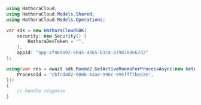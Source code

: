 ```csharp GetActiveRoomsForProcess.cs
using HathoraCloud;
using HathoraCloud.Models.Shared;
using HathoraCloud.Models.Operations;

var sdk = new HathoraCloudSDK(
    security: new Security() {
        HathoraDevToken = "",
    },
    appId: "app-af469a92-5b45-4565-b3c4-b79878de67d2"
);

using(var res = await sdk.RoomV2.GetActiveRoomsForProcessAsync(new GetActiveRoomsForProcessRequest() {
    ProcessId = "cbfcddd2-0006-43ae-996c-995fff7bed2e",
}))
{
    // handle response
}
```
